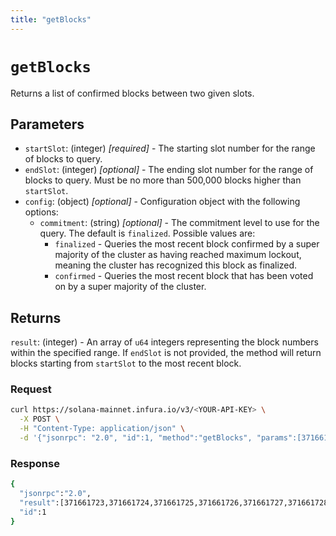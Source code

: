 ```yaml
---
title: "getBlocks"
---
```



# `getBlocks`

Returns a list of confirmed blocks between two given slots. <CreditCost network="solana" method="getBlocks" />

## Parameters

- `startSlot`: (integer) _[required]_ - The starting slot number for the range of blocks to query.
- `endSlot`: (integer) _[optional]_ - The ending slot number for the range of blocks to query.
    Must be no more than 500,000 blocks higher than `startSlot`.
- `config`: (object) _[optional]_  - Configuration object with the following options:
    - `commitment`: (string) _[optional]_  - The commitment level to use for the query. The default is `finalized`. Possible values are:
        - `finalized` - Queries the most recent block confirmed by a super majority of the cluster as having
            reached maximum lockout, meaning the cluster has recognized this block as finalized.
        - `confirmed` - Queries the most recent block that has been voted on by a super majority of the cluster.



## Returns

`result`: (integer) - An array of `u64` integers representing the block numbers within the specified range. If `endSlot` is not
provided, the method will return blocks starting from `startSlot` to the most recent block.

### Request

<Tabs>
  <TabItem value="curl">

  ```bash
  curl https://solana-mainnet.infura.io/v3/<YOUR-API-KEY> \
    -X POST \
    -H "Content-Type: application/json" \
    -d '{"jsonrpc": "2.0", "id":1, "method":"getBlocks", "params":[371661723, 371661733]}'
   ```

  </TabItem>
</Tabs>

### Response

<Tabs>
  <TabItem value="JSON">

  ```bash
  {
    "jsonrpc":"2.0",
    "result":[371661723,371661724,371661725,371661726,371661727,371661728,371661729,371661730,371661731,371661732,371661733],
    "id":1
  }
  ```

  </TabItem>
</Tabs>